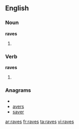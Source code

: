 ==English==

===Noun===
'''raves'''

# {{plural of|rave}}

===Verb===
'''raves'''

# {{third-person singular of|rave}}

===Anagrams===
* {{alphagram|aersv}}
* [[avers#English|avers]]
* [[saver#English|saver]]

[[ar:raves]]
[[fr:raves]]
[[ta:raves]]
[[vi:raves]]